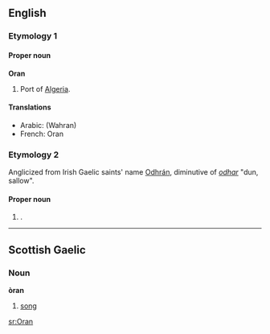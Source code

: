 {{wikipedia}}
==English==

===Etymology 1===

====Proper noun====
'''Oran'''

# Port of [[Algeria]].

====Translations====
{{rfc-level|Translations at L3+ (AutoFormat would have corrected level of Translations)}}
* Arabic: [[ ]] (Wahran)
* French: Oran

===Etymology 2===
Anglicized from Irish Gaelic saints' name [[Odhrán]], diminutive of ''[[odhar]]'' "dun, sallow".

====Proper noun====
{{en-proper noun}}

# {{given name|male}}.

----

==Scottish Gaelic==

===Noun===
'''òran'''

# [[song]]

[[sr:Oran]]